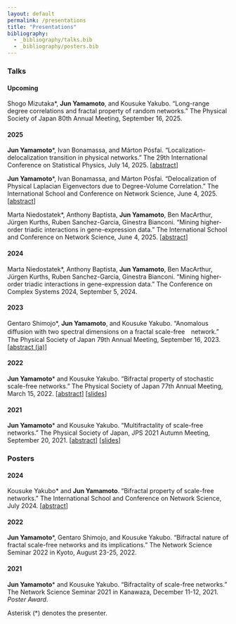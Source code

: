 ```yaml
---
layout: default
permalink: /presentations
title: "Presentations"
bibliography:
  - _bibliography/talks.bib
  - _bibliography/posters.bib
---
```



### Talks

#### Upcoming

Shogo Mizutaka\*, **Jun Yamamoto**, and Kousuke Yakubo. 
"Long-range degree correlations and fractal property of random networks." 
The Physical Society of Japan 80th Annual Meeting,
September 16, 2025.

#### 2025

**Jun Yamamoto**\*, Ivan Bonamassa, and Márton Pósfai.
"Localization-delocalization transition in physical networks."
The 29th International Conference on Statistical Physics,
July 14, 2025.
\[[abstract](./assets/files/abstract/statphys29_abstract.pdf)\]

**Jun Yamamoto**\*, Ivan Bonamassa, and Márton Pósfai. 
"Delocalization of Physical Laplacian Eigenvectors due to Degree-Volume Correlation."
The International School and Conference on Network Science, 
June 4, 2025.
\[[abstract](./assets/files/abstract/netsci2025_abstract.pdf)\]

Marta Niedostatek\*, Anthony Baptista, **Jun Yamamoto**, Ben MacArthur, Jürgen Kurths, Ruben Sanchez-Garcia, Ginestra Bianconi.
"Mining higher-order triadic interactions in gene-expression data."
The International School and Conference on Network Science, 
June 4, 2025.
\[[abstract](./assets/files/abstract/netsci2025_abstract_triadic.pdf)\]

#### 2024

Marta Niedostatek\*, Anthony Baptista, **Jun Yamamoto**, Ben MacArthur, Jürgen Kurths, Ruben Sanchez-Garcia, Ginestra Bianconi.
"Mining higher-order triadic interactions in gene-expression data."
The Conference on Complex Systems 2024, 
September 5, 2024.

#### 2023

Gentaro Shimojo\*, **Jun Yamamoto**, and Kousuke Yakubo.
"Anomalous diffusion with two spectral dimensions on a fractal scale-free　network."
The Physical Society of Japan 79th Annual Meeting,
September 16, 2023. 
\[[abstract (ja)](./assets/files/abstract/jps2023autumn_abstract.pdf)\]

#### 2022

**Jun Yamamoto**\* and Kousuke Yakubo. 
"Bifractal property of stochastic scale-free networks." 
The Physical Society of Japan 77th Annual Meeting,
March 15, 2022.
\[[abstract](./assets/files/abstract/jps2022spring_abstract.pdf)\]
\[[slides](./assets/files/slides/jps2022spring.pdf)\]

#### 2021

**Jun Yamamoto**\* and Kousuke Yakubo. 
"Multifractality of scale-free networks." 
The Physical Society of Japan, JPS 2021 Autumn Meeting, 
September 20, 2021.
\[[abstract](./assets/files/abstract/jps2021autumn_abstract.pdf)\]
\[[slides](./assets/files/slides/jps2021autumn.pdf)\]

### Posters

#### 2024

Kousuke Yakubo\* and **Jun Yamamoto**. 
"Bifractal property of scale-free networks." 
The International School and Conference on
Network Science, July 2024.
\[[abstract](./assets/files/abstract/netsci2024_abstract.pdf)\]

#### 2022

**Jun Yamamoto**\*, Gentaro Shimojo, and Kousuke Yakubo. 
"Bifractal nature of fractal scale-free networks and its implications." 
The Network Science Seminar 2022 in Kyoto, 
August 23-25, 2022.

#### 2021

**Jun Yamamoto**\* and Kousuke Yakubo. 
"Bifractality of scale-free networks." 
The Network Science Seminar 2021 in Kanawaza,
December 11-12, 2021. 
*Poster Award*.


::: {.callout-note style="minimal"}
Asterisk (\*) denotes the presenter.
:::
